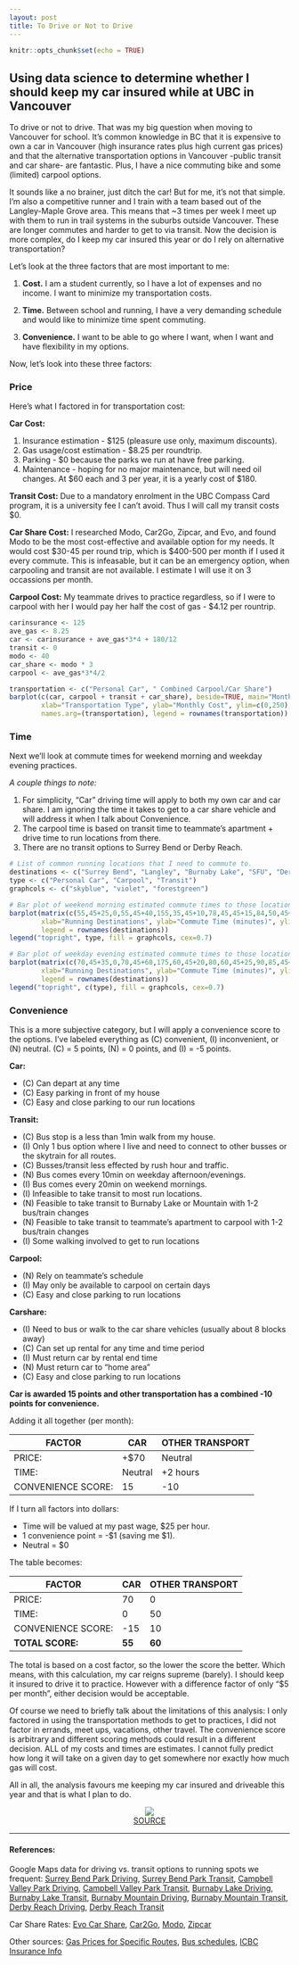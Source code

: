 ```yaml
---
layout: post
title: To Drive or Not to Drive
---
```


```r
knitr::opts_chunk$set(echo = TRUE)
```

## Using data science to determine whether I should keep my car insured while at UBC in Vancouver

To drive or not to drive. That was my big question when moving to Vancouver for school. It's common knowledge in BC that it is expensive to own a car in Vancouver (high insurance rates plus high current gas prices) and that the  alternative transportation options in Vancouver -public transit and car share- are fantastic. Plus, I have a nice commuting bike and some (limited) carpool options.

It sounds like a no brainer, just ditch the car! But for me, it's not that simple. I'm also a competitive runner and I train with a team based out of the Langley-Maple Grove area. This means that ~3 times per week I meet up with them to run in trail systems in the suburbs outside Vancouver. These are longer commutes and harder to get to via transit. Now the decision is more complex, do I keep my car insured this year or do I rely on alternative transportation?

Let's look at the three factors that are most important to me:

1. **Cost.** I am a student currently, so I have a lot of expenses and no income. I want to minimize my transportation costs.

2. **Time.** Between school and running, I have a very demanding schedule and would like to minimize time spent commuting.

3. **Convenience.** I want to be able to go where I want, when I want and have flexibility in my options.

Now, let's look into these three factors:

### Price

Here's what I factored in for transportation cost:

**Car Cost:**

  1. Insurance estimation - \$125 (pleasure use only, maximum discounts).
  2. Gas usage/cost estimation - \$8.25 per roundtrip.
  3. Parking  - \$0 because the parks we run at have free parking.
  4. Maintenance - hoping for no major maintenance, but will need oil changes. At \$60 each and 3 per year, it is a yearly cost of \$180.

**Transit Cost:**
Due to a mandatory enrolment in the UBC Compass Card program, it is a university fee I can't avoid. Thus I will call my transit costs \$0.

**Car Share Cost:**
I researched Modo, Car2Go, Zipcar, and Evo, and found Modo to be the most cost-effective and available option for my needs. It would cost \$30-45 per round trip, which is \$400-500 per month if I used it every commute. This is infeasable, but it can be an emergency option, when carpooling and transit are not available. I estimate I will use it on 3 occassions per month.

**Carpool Cost:**
My teammate drives to practice regardless, so if I were to carpool with her I would pay her half the cost of gas - $4.12 per rountrip.

```r
carinsurance <- 125
ave_gas <- 8.25
car <- carinsurance + ave_gas*3*4 + 180/12
transit <- 0
modo <- 40
car_share <- modo * 3
carpool <- ave_gas*3*4/2

transportation <- c("Personal Car", " Combined Carpool/Car Share")
barplot(c(car, carpool + transit + car_share), beside=TRUE, main="Monthly Cost for Transportation", 
        xlab="Transportation Type", ylab="Monthly Cost", ylim=c(0,250), col=c("skyblue", "orange"),
        names.arg=(transportation), legend = rownames(transportation))
```

### Time

Next we'll look at commute times for weekend morning and weekday evening practices.

*A couple things to note:*

1. For simplicity, "Car" driving time will apply to both my own car and car share. I am ignoring the time it takes to get to a car share vehicle and will address it when I talk about Convenience.
2. The carpool time is based on transit time to teammate's apartment + drive time to run locations from there.
3. There are no transit options to Surrey Bend or Derby Reach.

```r
# List of common running locations that I need to commute to.
destinations <- c("Surrey Bend", "Langley", "Burnaby Lake", "SFU", "Derby Reach")
type <- c("Personal Car", "Carpool", "Transit")
graphcols <- c("skyblue", "violet", "forestgreen")

# Bar plot of weekend morning estimated commute times to those locations via driving vs. transit
barplot(matrix(c(55,45+25,0,55,45+40,155,35,45+10,78,45,45+15,84,50,45+35,0), nr=3), beside=TRUE, main="WeekEND Commute Time by Car vs. Transit", 
        xlab="Running Destinations", ylab="Commute Time (minutes)", ylim=c(0,200), col=graphcols, names.arg=(destinations),
        legend = rownames(destinations))
legend("topright", type, fill = graphcols, cex=0.7)

# Bar plot of weekday evening estimated commute times to those locations via driving vs. transit
barplot(matrix(c(70,45+35,0,70,45+60,175,60,45+20,80,60,45+25,90,85,45+50,0), nr=3), beside=TRUE, main="WeekDAY Commute Time by Car vs. Transit", 
        xlab="Running Destinations", ylab="Commute Time (minutes)", ylim=c(0,200), col=graphcols, names.arg=(destinations),
        legend = rownames(destinations))
legend("topright", c(type), fill = graphcols, cex=0.7)
```

### Convenience

This is a more subjective category, but I will apply a convenience score to the options. I've labeled everything as (C) convenient, (I) inconvenient, or (N) neutral. (C) = 5 points, (N) = 0 points, and (I) = -5 points.

**Car:**

  - \(C) Can depart at any time
  - \(C) Easy parking in front of my house
  - \(C) Easy and close parking to our run locations

**Transit:**

  - \(C) Bus stop is a less than 1min walk from my house.
  - \(I) Only 1 bus option where I live and need to connect to other busses or the skytrain for all routes.
  - \(C) Busses/transit less effected by rush hour and traffic.
  - \(N) Bus comes every 10min on weekday afternoon/evenings.
  - \(I) Bus comes every 20min on weekend mornings.
  - \(I) Infeasible to take transit to most run locations.
  - \(N) Feasible to take transit to Burnaby Lake or Mountain with 1-2 bus/train changes
  - \(N) Feasible to take transit to teammate's apartment to carpool with 1-2 bus/train changes
  - \(I) Some walking involved to get to run locations

**Carpool:**

  - \(N) Rely on teammate's schedule
  - \(I) May only be available to carpool on certain days
  - \(C) Easy and close parking to run locations

**Carshare:**

  - \(I) Need to bus or walk to the car share vehicles (usually about 8 blocks away)
  - \(C) Can set up rental for any time and time period
  - \(I) Must return car by rental end time
  - \(N) Must return car to "home area"
  - \(C) Easy and close parking to run locations

**Car is awarded 15 points and other transportation has a combined -10 points for convenience.**


Adding it all together (per month): 

| FACTOR | CAR |  OTHER TRANSPORT |
|---|---|---|
| PRICE: | +\$70 | Neutral |
| TIME: | Neutral | +2 hours |
| CONVENIENCE SCORE: | 15 | -10 |

If I turn all factors into dollars:

- Time will be valued at my past wage, \$25 per hour.
- 1 convenience point = -\$1 (saving me $1).
- Neutral = \$0

The table becomes:

| FACTOR | CAR |  OTHER TRANSPORT |
|---|---|---|
| PRICE: | 70 | 0 |
| TIME: | 0 | 50 |
| CONVENIENCE SCORE: | -15 | 10 |
| **TOTAL SCORE:** | **55** | **60** |



The total is based on a cost factor, so the lower the score the better. Which means, with this calculation, my car reigns supreme (barely). I should keep it insured to drive it to practice. However with a difference factor of only "$5 per month", either decision would be acceptable.

Of course we need to briefly talk about the limitations of this analysis: I only factored in using the transportation methods to get to practices, I did not factor in errands, meet ups, vacations, other travel. The convenience score is arbitrary and different scoring methods could result in a different decision. ALL of my costs and times are estimates. I cannot fully predict how long it will take on a given day to get somewhere nor exactly how much gas will cost.

All in all, the analysis favours me keeping my car insured and driveable this year and that is what I plan to do.

<center><img src="https://media.giphy.com/media/ypJDAUdeiBZDy/giphy.gif"/></center>
<center><a href="https://giphy.com/gifs/ypJDAUdeiBZDy">SOURCE</a></center>


------------------------

#### References:

Google Maps data for driving vs. transit options to running spots we frequent: [Surrey Bend Park Driving](https://www.google.com/maps/dir/W+16th+Ave+%26+Macdonald+St,+Vancouver,+BC+V6K+3C5/Surrey+Bend+Park,+104+Avenue,+Surrey,+BC/@49.2258985,-123.2274779,10z/data=!3m1!4b1!4m14!4m13!1m5!1m1!1s0x548673a866c49329:0xaaa502444c7a42b!2m2!1d-123.1684032!2d49.2577712!1m5!1m1!1s0x5485d6cef33fbd01:0x86930b15b5c4ec4e!2m2!1d-122.7284123!2d49.1941758!3e0), [Surrey Bend Park Transit](https://www.google.com/maps/dir/W+16th+Ave+%26+Macdonald+St,+Vancouver,+BC+V6K+3C5/Surrey+Bend+Park,+104+Avenue,+Surrey,+BC/@49.2256347,-123.2285928,10z/data=!3m1!4b1!4m14!4m13!1m5!1m1!1s0x548673a866c49329:0xaaa502444c7a42b!2m2!1d-123.1684032!2d49.2577712!1m5!1m1!1s0x5485d6cef33fbd01:0x86930b15b5c4ec4e!2m2!1d-122.7284123!2d49.1941758!3e3), [Campbell Valley Park Driving](https://www.google.com/maps/dir/W+16th+Ave+%26+Macdonald+St,+Vancouver,+BC+V6K+3C5/Campbell+Valley+Regional+Park,+16+Avenue,+Langley,+BC/@49.1437448,-123.1948014,10z/data=!3m1!4b1!4m14!4m13!1m5!1m1!1s0x548673a866c49329:0xaaa502444c7a42b!2m2!1d-123.1684032!2d49.2577712!1m5!1m1!1s0x5485c6062b7e792d:0xd51f4184d46485b6!2m2!1d-122.6608212!2d49.0303964!3e0), [Campbell Valley Park Transit](https://www.google.com/maps/dir/W+16th+Ave+%26+Macdonald+St,+Vancouver,+BC+V6K+3C5/Campbell+Valley+Regional+Park,+16+Avenue,+Langley,+BC/@49.1576781,-123.1878853,10z/data=!3m1!4b1!4m14!4m13!1m5!1m1!1s0x548673a866c49329:0xaaa502444c7a42b!2m2!1d-123.1684032!2d49.2577712!1m5!1m1!1s0x5485c6062b7e792d:0xd51f4184d46485b6!2m2!1d-122.6608212!2d49.0303964!3e3), [Burnaby Lake Driving](https://www.google.com/maps/dir/W+16th+Ave+%26+Macdonald+St,+Vancouver,+BC+V6K+3C5/Burnaby+Lake,+Burnaby,+BC/@49.2555999,-123.1953396,11z/data=!3m1!4b1!4m14!4m13!1m5!1m1!1s0x548673a866c49329:0xaaa502444c7a42b!2m2!1d-123.1684032!2d49.2577712!1m5!1m1!1s0x5486779ec98481d3:0x4bb40fdefbc73000!2m2!1d-122.9441117!2d49.2420313!3e0), [Burnaby Lake Transit](https://www.google.com/maps/dir/W+16th+Ave+%26+Macdonald+St,+Vancouver,+BC+V6K+3C5/Burnaby+Lake,+Burnaby,+BC/@49.2637498,-123.1917166,11z/data=!3m1!4b1!4m14!4m13!1m5!1m1!1s0x548673a866c49329:0xaaa502444c7a42b!2m2!1d-123.1684032!2d49.2577712!1m5!1m1!1s0x5486779ec98481d3:0x4bb40fdefbc73000!2m2!1d-122.9441117!2d49.2420313!3e3), [Burnaby Mountain Driving](https://www.google.com/maps/dir/W+16th+Ave+%26+Macdonald+St,+Vancouver,+BC+V6K+3C5/Burnaby+Mountain+Park,+Burnaby+Mountain+Pkwy,+Burnaby,+BC/@49.2700849,-123.1908451,11z/data=!3m1!4b1!4m14!4m13!1m5!1m1!1s0x548673a866c49329:0xaaa502444c7a42b!2m2!1d-123.1684032!2d49.2577712!1m5!1m1!1s0x548677a6363c6f03:0x5f34938923afee19!2m2!1d-122.9331187!2d49.2826282!3e0), [Burnaby Mountain Transit](https://www.google.com/maps/dir/W+16th+Ave+%26+Macdonald+St,+Vancouver,+BC+V6K+3C5/Burnaby+Mountain+Park,+Burnaby+Mountain+Pkwy,+Burnaby,+BC/@49.2723879,-123.1834531,11z/data=!3m1!4b1!4m14!4m13!1m5!1m1!1s0x548673a866c49329:0xaaa502444c7a42b!2m2!1d-123.1684032!2d49.2577712!1m5!1m1!1s0x548677a6363c6f03:0x5f34938923afee19!2m2!1d-122.9331187!2d49.2826282!3e3), [Derby Reach Driving](https://www.google.com/maps/dir/West+16th+Avenue+%26+Macdonald+Street/Derby+Reach+Regional+Park,+21801+Allard+Crescent,+Langley,+BC+V1M+3W1/@49.2028634,-123.160848,10z/data=!3m1!4b1!4m14!4m13!1m5!1m1!1s0x548673a866c49329:0xaaa502444c7a42b!2m2!1d-123.1684032!2d49.2577712!1m5!1m1!1s0x5485d30cadb1a875:0x98951fb4642ac568!2m2!1d-122.5945669!2d49.199814!3e0), [Derby Reach Transit](https://www.google.com/maps/dir/West+16th+Avenue+%26+Macdonald+Street/Derby+Reach+Regional+Park,+21801+Allard+Crescent,+Langley,+BC+V1M+3W1/@49.2284538,-123.1616701,10z/data=!3m1!4b1!4m14!4m13!1m5!1m1!1s0x548673a866c49329:0xaaa502444c7a42b!2m2!1d-123.1684032!2d49.2577712!1m5!1m1!1s0x5485d30cadb1a875:0x98951fb4642ac568!2m2!1d-122.5945669!2d49.199814!3e3)

Car Share Rates: [Evo Car Share](https://evo.ca/rates), [Car2Go](https://www.car2go.com/CA/en/vancouver/rates/), [Modo](https://www.modo.coop/plans/#page-submenu), [Zipcar](https://www.zipcar.ca/learn-more/vancouver?plan_key=evp-50)

Other sources: [Gas Prices for Specific Routes](https://www.fueleconomy.gov/trip/), [Bus schedules](https://www.translink.ca), [ICBC Insurance Info](https://www.icbc.com/Pages/default.aspx)